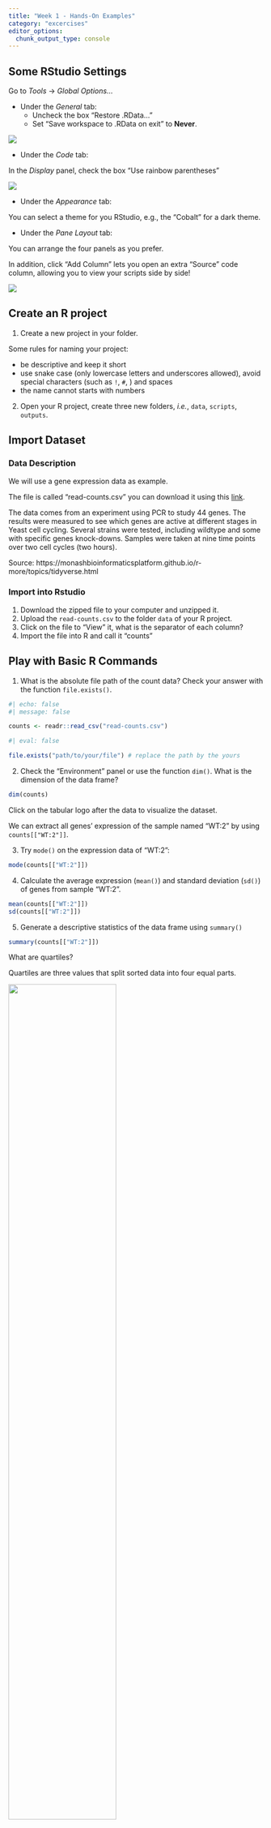 ```yaml
---
title: "Week 1 - Hands-On Examples"
category: "excercises"
editor_options: 
  chunk_output_type: console
---
```


## Some RStudio Settings

Go to *Tools* -> *Global Options...*

- Under the *General* tab:
  - Uncheck the box "Restore .RData..."
  - Set "Save workspace to .RData on exit" to **Never**.
  
![](images/rstudio_setting1.png)

- Under the *Code* tab:

In the *Display* panel, check the box "Use rainbow parentheses"

![](images/rstudio_setting2.png)

- Under the *Appearance* tab:

You can select a theme for you RStudio, e.g., the "Cobalt" for a dark theme.


- Under the *Pane Layout* tab:

You can arrange the four panels as you prefer.

In addition, click "Add Column" lets you open an extra "Source" code column, allowing you to view your scripts side by side!

![](images/rstudio_setting3.png)


## Create an R project

1. Create a new project in your folder.

Some rules for naming your project:  

- be descriptive and keep it short
- use snake case (only lowercase letters and underscores allowed), avoid special characters (such as `!`, `#`, ) and spaces
- the name cannot starts with numbers

2. Open your R project, create three new folders, *i.e.*, `data`, `scripts`, `outputs`.


## Import Dataset

### Data Description

We will use a gene expression data as example.

The file is called "read-counts.csv" you can download it using this [link](https://monashbioinformaticsplatform.github.io/r-more/r-more-files.zip).

The data comes from an experiment using PCR to study 44 genes.
The results were measured to see which genes are active at different stages in Yeast cell cycling.
Several strains were tested, including wildtype and some with specific genes knock-downs.
Samples were taken at nine time points over two cell cycles (two hours).

Source: https://monashbioinformaticsplatform.github.io/r-more/topics/tidyverse.html


### Import into Rstudio

1. Download the zipped file to your computer and unzipped it.
2. Upload the `read-counts.csv` to the folder `data` of your R project.
3. Click on the file to "View" it, what is the separator of each column?
4. Import the file into R and call it "counts"


## Play with Basic R Commands

1. What is the absolute file path of the count data? Check your answer with the function `file.exists()`.

```r
#| echo: false
#| message: false

counts <- readr::read_csv("read-counts.csv")
```

```r
#| eval: false

file.exists("path/to/your/file") # replace the path by the yours
```

2. Check the "Environment" panel or use the function `dim()`.
What is the dimension of the data frame?

```r
dim(counts)
```

Click on the tabular logo after the data to visualize the dataset.

We can extract all genes' expression of the sample named "WT:2" by using `counts[["WT:2"]]`.

3. Try `mode()` on the expression data of "WT:2":

```r
mode(counts[["WT:2"]])
```

4. Calculate the average expression (`mean()`) and standard deviation (`sd()`) of genes from sample "WT:2".

```r
mean(counts[["WT:2"]])
sd(counts[["WT:2"]])
```

5. Generate a descriptive statistics of the data frame using `summary()`

```r
summary(counts[["WT:2"]])
```

::: {.callout-tip title="Stats Time!"}
What are quartiles?

Quartiles are three values that split sorted data into four equal parts.

![](images/boxplot.png){width=65%}

IQR (Interquartile range) = Q3 - Q1

IQR only includes the middle 50% of the data.
:::


6. Generate a histogram of the "WT:2" using `hist()` and what is the distribution?

::: {.callout-tip title="Stats Time!"}
**Histograms** help us see how data is spread out.
They show how many data points fall into different ranges, or *bins*.
By looking at a histogram, we can quickly understand the shape of the data,
like if it’s skewed or has outliers.
It's a simple way to get an overview of your data.
:::

```r
hist(counts[["WT:2"]])
hist(log2(counts[["WT:2"]]))
```

## Get Your First Quarto Report

Click the "Render" to generate the report!

- Change something in this script and re-render it, is the report up-to-date?
- Where is your report stored?
- What should you do if you want the report be stored in a specified folder?
  => use a configuration file for Quarto.
  
Open a new text file and copy paste following code, save it as `_quarto.yml` in your project folder.

```r
project:
  output-dir: outputs/
```

Try "Render" again, now where is your report?


---

#### Good job! 👏👏 You've taken your first big steps into R, and you're off to a great start, keep it up! 


